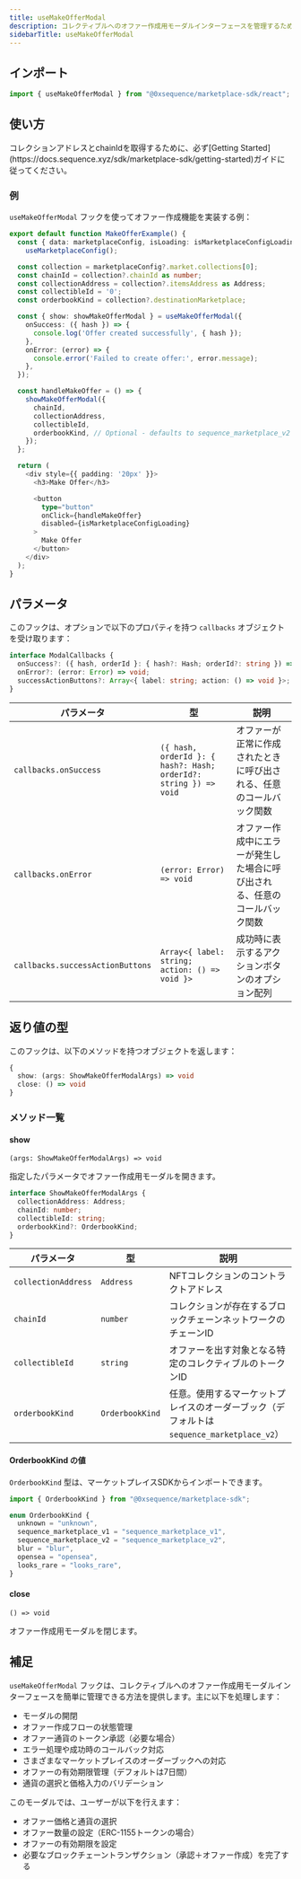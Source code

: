 ```yaml
---
title: useMakeOfferModal
description: コレクティブルへのオファー作成用モーダルインターフェースを管理するためのフック
sidebarTitle: useMakeOfferModal
---
```


## インポート

```typescript
import { useMakeOfferModal } from "@0xsequence/marketplace-sdk/react";
```

## 使い方

<Note>
  コレクションアドレスとchainIdを取得するために、必ず[Getting Started](https://docs.sequence.xyz/sdk/marketplace-sdk/getting-started)ガイドに従ってください。
</Note>

### 例
`useMakeOfferModal` フックを使ってオファー作成機能を実装する例：

```typescript
export default function MakeOfferExample() {
  const { data: marketplaceConfig, isLoading: isMarketplaceConfigLoading } =
    useMarketplaceConfig();

  const collection = marketplaceConfig?.market.collections[0];
  const chainId = collection?.chainId as number;
  const collectionAddress = collection?.itemsAddress as Address;
  const collectibleId = '0';
  const orderbookKind = collection?.destinationMarketplace;

  const { show: showMakeOfferModal } = useMakeOfferModal({
    onSuccess: ({ hash }) => {
      console.log('Offer created successfully', { hash });
    },
    onError: (error) => {
      console.error('Failed to create offer:', error.message);
    },
  });

  const handleMakeOffer = () => {
    showMakeOfferModal({
      chainId,
      collectionAddress,
      collectibleId,
      orderbookKind, // Optional - defaults to sequence_marketplace_v2
    });
  };

  return (
    <div style={{ padding: '20px' }}>
      <h3>Make Offer</h3>

      <button
        type="button"
        onClick={handleMakeOffer}
        disabled={isMarketplaceConfigLoading}
      >
        Make Offer
      </button>
    </div>
  );
}
```

## パラメータ
このフックは、オプションで以下のプロパティを持つ `callbacks` オブジェクトを受け取ります：

```typescript
interface ModalCallbacks {
  onSuccess?: ({ hash, orderId }: { hash?: Hash; orderId?: string }) => void;
  onError?: (error: Error) => void;
  successActionButtons?: Array<{ label: string; action: () => void }>;
}
```

| パラメータ                            | 型                                                                | 説明                                    |
| -------------------------------- | ---------------------------------------------------------------- | ------------------------------------- |
| `callbacks.onSuccess`            | `({ hash, orderId }: { hash?: Hash; orderId?: string }) => void` | オファーが正常に作成されたときに呼び出される、任意のコールバック関数    |
| `callbacks.onError`              | `(error: Error) => void`                                         | オファー作成中にエラーが発生した場合に呼び出される、任意のコールバック関数 |
| `callbacks.successActionButtons` | `Array<{ label: string; action: () => void }>`                   | 成功時に表示するアクションボタンのオプション配列              |

## 返り値の型
このフックは、以下のメソッドを持つオブジェクトを返します：

```typescript
{
  show: (args: ShowMakeOfferModalArgs) => void
  close: () => void
}
```

### メソッド一覧

#### show
`(args: ShowMakeOfferModalArgs) => void`

指定したパラメータでオファー作成用モーダルを開きます。

```typescript
interface ShowMakeOfferModalArgs {
  collectionAddress: Address;
  chainId: number;
  collectibleId: string;
  orderbookKind?: OrderbookKind;
}
```

| パラメータ               | 型               | 説明                                                         |
| ------------------- | --------------- | ---------------------------------------------------------- |
| `collectionAddress` | `Address`       | NFTコレクションのコントラクトアドレス                                       |
| `chainId`           | `number`        | コレクションが存在するブロックチェーンネットワークのチェーンID                           |
| `collectibleId`     | `string`        | オファーを出す対象となる特定のコレクティブルのトークンID                              |
| `orderbookKind`     | `OrderbookKind` | 任意。使用するマーケットプレイスのオーダーブック（デフォルトは `sequence_marketplace_v2`） |

#### OrderbookKind の値
`OrderbookKind` 型は、マーケットプレイスSDKからインポートできます。

```typescript
import { OrderbookKind } from "@0xsequence/marketplace-sdk";
```

```typescript
enum OrderbookKind {
  unknown = "unknown",
  sequence_marketplace_v1 = "sequence_marketplace_v1",
  sequence_marketplace_v2 = "sequence_marketplace_v2",
  blur = "blur",
  opensea = "opensea",
  looks_rare = "looks_rare",
}
```

#### close
`() => void`

オファー作成用モーダルを閉じます。

## 補足
`useMakeOfferModal` フックは、コレクティブルへのオファー作成用モーダルインターフェースを簡単に管理できる方法を提供します。主に以下を処理します：
- モーダルの開閉
- オファー作成フローの状態管理
- オファー通貨のトークン承認（必要な場合）
- エラー処理や成功時のコールバック対応
- さまざまなマーケットプレイスのオーダーブックへの対応
- オファーの有効期限管理（デフォルトは7日間）
- 通貨の選択と価格入力のバリデーション

このモーダルでは、ユーザーが以下を行えます：
- オファー価格と通貨の選択
- オファー数量の設定（ERC-1155トークンの場合）
- オファーの有効期限を設定
- 必要なブロックチェーントランザクション（承認＋オファー作成）を完了する